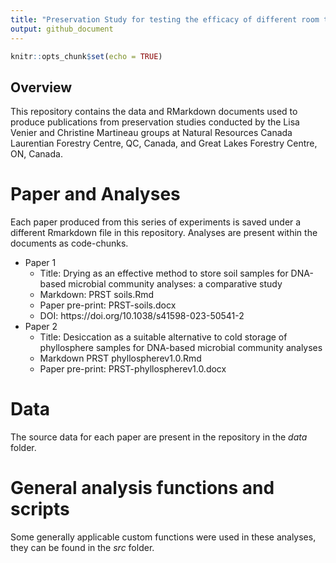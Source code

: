 ```yaml
---
title: "Preservation Study for testing the efficacy of different room temperature preservation approaches"
output: github_document
---
```


```r
knitr::opts_chunk$set(echo = TRUE)
```

## Overview

This repository contains the data and RMarkdown documents used to produce publications from preservation studies conducted by the Lisa Venier and Christine Martineau groups at Natural Resources Canada Laurentian Forestry Centre, QC, Canada, and Great Lakes Forestry Centre, ON, Canada. 

# Paper and Analyses
Each paper produced from this series of experiments is saved under a different Rmarkdown file in this repository. Analyses are present within the documents as code-chunks.

- Paper 1
  + Title: Drying as an effective method to store soil samples for DNA-based microbial community analyses: a comparative study
  + Markdown: PRST soils.Rmd
  + Paper pre-print: PRST-soils.docx
  + DOI: https://doi.org/10.1038/s41598-023-50541-2
  
- Paper 2 
  + Title: Desiccation as a suitable alternative to cold storage of phyllosphere samples for DNA-based microbial community analyses
  + Markdown PRST phyllospherev1.0.Rmd
  + Paper pre-print: PRST-phyllospherev1.0.docx

# Data
The source data for each paper are present in the repository in the *data* folder. 

# General analysis functions and scripts

Some generally applicable custom functions were used in these analyses, they can be found in the *src* folder.
